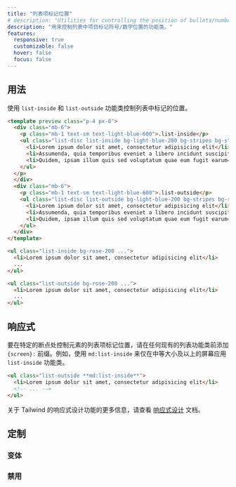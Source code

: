 ```yaml
---
title: "列表项标记位置"
# description: "Utilities for controlling the position of bullets/numbers in lists."
description: "用来控制列表中项目标记符号/数字位置的功能类。"
features:
  responsive: true
  customizable: false
  hover: false
  focus: false
---
```




<!-- ## Usage -->
## 用法

<!-- Control the position of the markers in a list using the `list-inside` and `list-outside` utilities. -->
使用 `list-inside` 和 `list-outside` 功能类控制列表中标记的位置。

```html lightBlue
<template preview class="p-4 px-8">
  <div class="mb-6">
    <p class="mb-1 text-sm text-light-blue-600">.list-inside</p>
    <ul class="list-disc list-inside bg-light-blue-200 bg-stripes bg-stripes-white text-light-blue-600 py-2 rounded-md">
      <li>Lorem ipsum dolor sit amet, consectetur adipisicing elit</li>
      <li>Assumenda, quia temporibus eveniet a libero incidunt suscipit</li>
      <li>Quidem, ipsam illum quis sed voluptatum quae eum fugit earum</li>
    </ul>
  </p>
  </div>
  <div class="mb-6">
    <p class="mb-1 text-sm text-light-blue-600">.list-outside</p>
    <ul class="list-disc list-outside bg-light-blue-200 bg-stripes bg-stripes-white text-light-blue-600 py-2 rounded-md">
      <li>Lorem ipsum dolor sit amet, consectetur adipisicing elit</li>
      <li>Assumenda, quia temporibus eveniet a libero incidunt suscipit</li>
      <li>Quidem, ipsam illum quis sed voluptatum quae eum fugit earum</li>
    </ul>
  </div>
</template>

<ul class="list-inside bg-rose-200 ...">
  <li>Lorem ipsum dolor sit amet, consectetur adipisicing elit</li>
  ...
</ul>

<ul class="list-outside bg-rose-200 ...">
  <li>Lorem ipsum dolor sit amet, consectetur adipisicing elit</li>
  ...
</ul>
```

<!-- ## Responsive -->
## 响应式

<!-- To control the list style position of a list element at a specific breakpoint, add a `{screen}:` prefix to any existing list utility. For example, use `.md:list-inside` to apply the `list-inside` utility at only medium screen sizes and above. -->
要在特定的断点处控制元素的列表项标记位置，请在任何现有的列表功能类前添加 `{screen}:` 前缀。例如，使用 `md:list-inside` 来仅在中等大小及以上的屏幕应用 `list-inside` 功能类。

```html
<ul class="list-outside **md:list-inside**">
  <li>Lorem ipsum dolor sit amet, consectetur adipisicing elit</li>
  <!-- ... -->
</ul>
```

<!-- For more information about Tailwind's responsive design features, check out the [Responsive Design](/docs/responsive-design) documentation. -->
关于 Tailwind 的响应式设计功能的更多信息，请查看 [响应式设计](/docs/responsive-design) 文档。

<!-- ## Customizing -->
## 定制

<!-- ### Variants -->
### 变体

<Variants plugin="listStylePosition" />

<!-- ### Disabling -->
### 禁用

<Disabling plugin="listStylePosition" />
